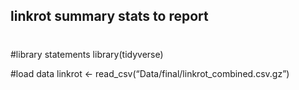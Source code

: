 ## linkrot summary stats to report
#
#
#library statements
library(tidyverse)

#load data
linkrot <- read_csv("Data/final/linkrot_combined.csv.gz")
